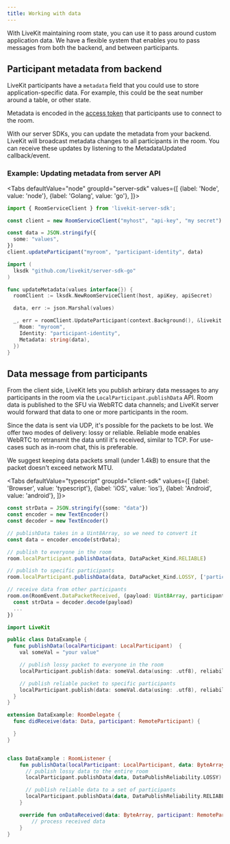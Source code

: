 ```yaml
---
title: Working with data
---
```


With LiveKit maintaining room state, you can use it to pass around custom application data. We have a flexible system that enables you to pass messages from both the backend, and between participants.

## Participant metadata from backend

LiveKit participants have a `metadata` field that you could use to store application-specific data. For example, this could be the seat number around a table, or other state.

Metadata is encoded in the [access token](../access-tokens) that participants use to connect to the room.

With our server SDKs, you can update the metadata from your backend. LiveKit will broadcast metadata changes to all participants in the room. You can receive these updates by listening to the MetadataUpdated callback/event.

### Example: Updating metadata from server API

<Tabs
  defaultValue="node"
  groupId="server-sdk"
  values={[
    {label: 'Node', value: 'node'},
    {label: 'Golang', value: 'go'},
  ]}>
  <TabItem value="node">

```typescript title="TypeScript"
import { RoomServiceClient } from 'livekit-server-sdk';

const client = new RoomServiceClient("myhost", "api-key", "my secret")

const data = JSON.stringify({
  some: "values",
})
client.updateParticipant("myroom", "participant-identity", data)
```

  </TabItem>

  <TabItem value="go">

```go title="Go"
import (
  lksdk "github.com/livekit/server-sdk-go"
)

func updateMetadata(values interface{}) {
  roomClient := lksdk.NewRoomServiceClient(host, apiKey, apiSecret)

  data, err := json.Marshal(values)

  _, err = roomClient.UpdateParticipant(context.Background(), &livekit.UpdateParticipantRequest{
    Room: "myroom",
    Identity: "participant-identity",
    Metadata: string(data),
  })
}
```

  </TabItem>

</Tabs>

## Data message from participants

From the client side, LiveKit lets you publish arbirary data messages to any participants in the room via the `LocalParticipant.publishData` API. Room data is published to the SFU via WebRTC data channels; and LiveKit server would forward that data to one or more participants in the room.

Since the data is sent via UDP, it's possible for the packets to be lost. We offer two modes of delivery: lossy or reliable. Reliable mode enables WebRTC to retransmit the data until it's received, similar to TCP. For use-cases such as in-room chat, this is preferable.

We suggest keeping data packets small (under 1.4kB) to ensure that the packet doesn't exceed network MTU.

<Tabs
  defaultValue="typescript"
  groupId="client-sdk"
  values={[
    {label: 'Browser', value: 'typescript'},
    {label: 'iOS', value: 'ios'},
    {label: 'Android', value: 'android'},
  ]}>
  <TabItem value="typescript">

```typescript title="TypeScript"
const strData = JSON.stringify({some: "data"})
const encoder = new TextEncoder()
const decoder = new TextEncoder()

// publishData takes in a Uint8Array, so we need to convert it
const data = encoder.encode(strData);

// publish to everyone in the room
room.localParticipant.publishData(data, DataPacket_Kind.RELIABLE)

// publish to specific participants
room.localParticipant.publishData(data, DataPacket_Kind.LOSSY, ['participant_sid'])

// receive data from other participants
room.on(RoomEvent.DataPacketReceived, (payload: Uint8Array, participant: Participant, kind: DataPacket_Kind) => {
  const strData = decoder.decode(payload)
  ...
})
```

  </TabItem>
  <TabItem value="ios">

```swift title="Swift"
import LiveKit

public class DataExample {
  func publishData(localParticipant: LocalParticipant)  {
    val someVal = "your value"

    // publish lossy packet to everyone in the room
    localParticipant.publish(data: someVal.data(using: .utf8), reliability: .lossy)

    // publish reliable packet to specific participants
    localParticipant.publish(data: someVal.data(using: .utf8), reliability: .reliable, ["sid1", "sid2"])
  }
}

extension DataExample: RoomDelegate {
  func didReceive(data: Data, participant: RemoteParticipant) {

  }
}

```

  </TabItem>
  <TabItem value="android">

```kt title="Kotlin"

class DataExample : RoomListener {
    fun publishData(localParticipant: LocalParticipant, data: ByteArray) {
      // publish lossy data to the entire room
      localParticipant.publishData(data, DataPublishReliability.LOSSY)

      // publish reliable data to a set of participants
      localParticipant.publishData(data, DataPublishReliability.RELIABLE, listOf("sid1", "sid2"))
    }

    override fun onDataReceived(data: ByteArray, participant: RemoteParticipant, room: Room) {} {
        // process received data
    }
}
```
  </TabItem>
</Tabs>